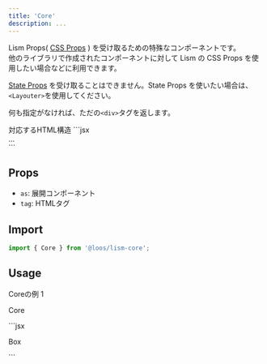 ```yaml
---
title: 'Core'
description: ...
---
```





Lism Props( [CSS Props](/docs/props/css-props) ) を受け取るための特殊なコンポーネントです。  
他のライブラリで作成されたコンポーネントに対して Lism の CSS Props を使用したい場合などに利用できます。

[State Props](/docs/props/state-props) を受け取ることはできません。State Props を使いたい場合は、`<Layouter>`を使用してください。


何も指定がなければ、ただの`<div>`タグを返します。

<Preview>
	<PreviewTitle>対応するHTML構造</PreviewTitle>
	<PreviewCode>
		```jsx
		<div>...</div>
		```
	</PreviewCode>
</Preview>

## Props

- `as`: 展開コンポーネント
- `tag`: HTMLタグ

## Import

```js
import { Core } from '@loos/lism-core';
```

## Usage

<Preview>
	<PreviewTitle>Coreの例 1</PreviewTitle>
	<PreviewArea resize p={20}>
		<Core p={30} bd bxsh='2'>
			<p>Core</p>
		</Core>
	</PreviewArea>
	<PreviewCode>
		```jsx
		<Core p={30} bd bxsh='2'>
			<p>Box</p>
		</Core>
		```
	</PreviewCode>
</Preview>


